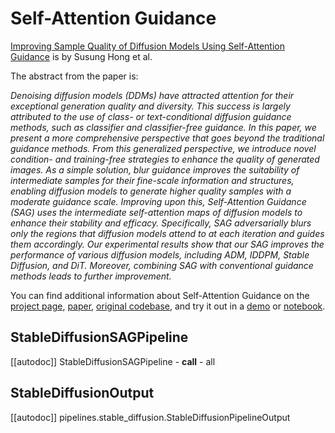 <!--Copyright 2023 The HuggingFace Team. All rights reserved.

Licensed under the Apache License, Version 2.0 (the "License"); you may not use this file except in compliance with
the License. You may obtain a copy of the License at

http://www.apache.org/licenses/LICENSE-2.0

Unless required by applicable law or agreed to in writing, software distributed under the License is distributed on
an "AS IS" BASIS, WITHOUT WARRANTIES OR CONDITIONS OF ANY KIND, either express or implied. See the License for the
specific language governing permissions and limitations under the License.
-->

# Self-Attention Guidance

[Improving Sample Quality of Diffusion Models Using Self-Attention Guidance](https://huggingface.co/papers/2210.00939) is by Susung Hong et al.

The abstract from the paper is:

*Denoising diffusion models (DDMs) have attracted attention for their exceptional generation quality and diversity. This success is largely attributed to the use of class- or text-conditional diffusion guidance methods, such as classifier and classifier-free guidance. In this paper, we present a more comprehensive perspective that goes beyond the traditional guidance methods. From this generalized perspective, we introduce novel condition- and training-free strategies to enhance the quality of generated images. As a simple solution, blur guidance improves the suitability of intermediate samples for their fine-scale information and structures, enabling diffusion models to generate higher quality samples with a moderate guidance scale. Improving upon this, Self-Attention Guidance (SAG) uses the intermediate self-attention maps of diffusion models to enhance their stability and efficacy. Specifically, SAG adversarially blurs only the regions that diffusion models attend to at each iteration and guides them accordingly. Our experimental results show that our SAG improves the performance of various diffusion models, including ADM, IDDPM, Stable Diffusion, and DiT. Moreover, combining SAG with conventional guidance methods leads to further improvement.*

You can find additional information about Self-Attention Guidance on the [project page](https://ku-cvlab.github.io/Self-Attention-Guidance), [paper](https://arxiv.org/abs/2210.00939), [original codebase](https://github.com/KU-CVLAB/Self-Attention-Guidance), and try it out in a [demo](https://huggingface.co/spaces/susunghong/Self-Attention-Guidance) or [notebook](https://colab.research.google.com/github/SusungHong/Self-Attention-Guidance/blob/main/SAG_Stable.ipynb).

## StableDiffusionSAGPipeline
[[autodoc]] StableDiffusionSAGPipeline
	- __call__
	- all

## StableDiffusionOutput
[[autodoc]] pipelines.stable_diffusion.StableDiffusionPipelineOutput